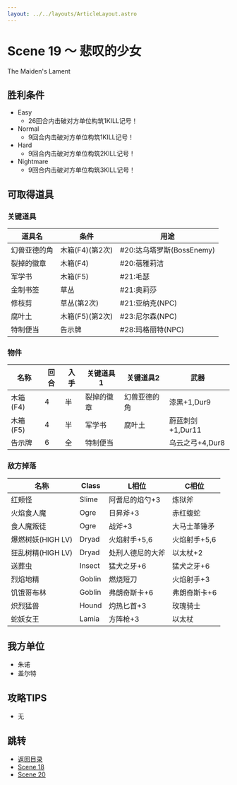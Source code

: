 ```yaml
---
layout: ../../layouts/ArticleLayout.astro
---
```

# Scene 19 ～ 悲叹的少女

The Maiden's Lament

## 胜利条件 

- Easy
  - 26回合内击破对方单位构筑1KILL记号！
- Normal
  - 9回合内击破对方单位构筑1KILL记号！
- Hard
  - 9回合内击破对方单位构筑2KILL记号！
- Nightmare
  - 9回合内击破对方单位构筑3KILL记号！

## 可取得道具 

### 关键道具

|道具名|条件|用途|
|---|---|---|
|幻兽亚德的角|木箱(F4)(第2次)|#20:达乌塔罗斯(BossEnemy)|
|裂掉的徽章|木箱(F4)|#20:蓓雅莉洁|
|军学书|木箱(F5)|#21:毛瑟|
|金制书签|草丛|#21:奥莉莎|
|修枝剪|草丛(第2次)|#21:亚纳克(NPC)|
|腐叶土|木箱(F5)(第2次)|#23:尼尔森(NPC)|
|特制便当|告示牌|#28:玛格丽特(NPC)|

### 物件

|名称|回合|入手|关键道具1|关键道具2|武器|
|---|---|---|---|---|---|
|木箱(F4)|4|半|裂掉的徽章|幻兽亚德的角|漆黑+1,Dur9|
|木箱(F5)|4|半|军学书|腐叶土|蔚蓝刺剑+1,Dur11|
|告示牌|6|全|特制便当||乌云之弓+4,Dur8|

### 敌方掉落

|名称|Class|L相位|C相位|
|---|---|---|---|
|红颊怪|Slime|阿耆尼的焰勺+3|炼狱斧|
|火焰食人魔|Ogre|日昇斧+3|赤红蝮蛇|
|食人魔叛徒|Ogre|战斧+3|大马士革锤矛|
|爆燃树妖(HIGH LV)|Dryad|火焰射手+5,6|火焰射手+5,6|
|狂乱树精(HIGH LV)|Dryad|处刑人德尼的大斧|以太杖+2|
|送葬虫|Insect|猛犬之牙+6|猛犬之牙+6|
|烈焰地精|Goblin|燃烧短刀|火焰射手+3|
|饥饿哥布林|Goblin|弗朗奇斯卡+6|弗朗奇斯卡+6|
|炽烈猛兽|Hound|灼热匕首+3|玫瑰骑士|
|蛇妖女王|Lamia|方阵枪+3|以太杖|

## 我方单位 

- 朱诺
- 盖尔特

## 攻略TIPS 

- 无

## 跳转

- [返回目录](../mellia)
- [Scene 18](./2-18)
- [Scene 20](./2-20)
